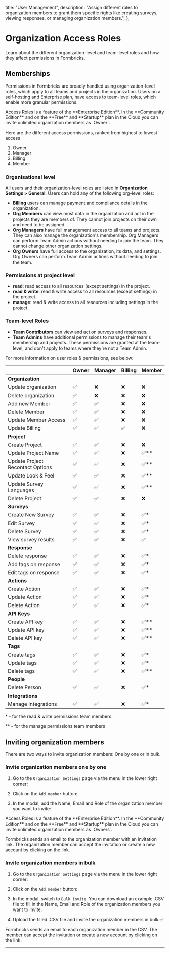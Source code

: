 

  title: "User Management",
  description:
    "Assign different roles to organization members to grant them specific rights like creating surveys, viewing responses, or managing organization members.",
};

# Organization Access Roles

Learn about the different organization-level and team-level roles and how they affect permissions in Formbricks.

## Memberships

Permissions in Formbricks are broadly handled using organization-level roles, which apply to all teams and projects in the organization. Users on a self-hosting and Enterprise plan, have access to team-level roles, which enable more granular permissions.

<Note>
  Access Roles is a feature of the **Enterprise Edition**. In the **Community Edition** and on the **Free**
  and **Startup** plan in the Cloud you can invite unlimited organization members as `Owner`.
</Note>

Here are the different access permissions, ranked from highest to lowest access

1. Owner
2. Manager
3. Billing
4. Member

### Organisational level

All users and their organization-level roles are listed in **Organization Settings > General**. Users can hold any of the following org-level roles:

- **Billing** users can manage payment and compliance details in the organization.
- **Org Members** can view most data in the organization and act in the projects they are members of. They cannot join projects on their own and need to be assigned.
- **Org Managers** have full management access to all teams and projects. They can also manage the organization's membership. Org Managers can perform Team Admin actions without needing to join the team. They cannot change other organization settings.
- **Org Owners** have full access to the organization, its data, and settings. Org Owners can perform Team Admin actions without needing to join the team.

### Permissions at project level

- **read**: read access to all resources (except settings) in the project.
- **read & write**: read & write access to all resources (except settings) in the project.
- **manage**: read & write access to all resources including settings in the project.

### Team-level Roles

- **Team Contributors** can view and act on surveys and responses.
- **Team Admins** have additional permissions to manage their team's membership and projects. These permissions are granted at the team-level, and don't apply to teams where they're not a Team Admin.

For more information on user roles & permissions, see below:

|                                  | Owner | Manager | Billing | Member |
| -------------------------------- | ----- | ------- | ------- | ------ |
| **Organization**                 |       |         |         |        |
| Update organization              | ✅    | ❌      | ❌      | ❌     |
| Delete organization              | ✅    | ❌      | ❌      | ❌     |
| Add new Member                   | ✅    | ✅      | ❌      | ❌     |
| Delete Member                    | ✅    | ✅      | ❌      | ❌     |
| Update Member Access             | ✅    | ✅      | ❌      | ❌     |
| Update Billing                   | ✅    | ✅      | ✅      | ❌     |
| **Project**                      |       |         |         |        |
| Create Project                   | ✅    | ✅      | ❌      | ❌     |
| Update Project Name              | ✅    | ✅      | ❌      | ✅\*\* |
| Update Project Recontact Options | ✅    | ✅      | ❌      | ✅\*\* |
| Update Look & Feel               | ✅    | ✅      | ❌      | ✅\*\* |
| Update Survey Languages          | ✅    | ✅      | ❌      | ✅\*\* |
| Delete Project                   | ✅    | ✅      | ❌      | ❌     |
| **Surveys**                      |       |         |         |        |
| Create New Survey                | ✅    | ✅      | ❌      | ✅\*   |
| Edit Survey                      | ✅    | ✅      | ❌      | ✅\*   |
| Delete Survey                    | ✅    | ✅      | ❌      | ✅\*   |
| View survey results              | ✅    | ✅      | ❌      | ✅     |
| **Response**                     |       |         |         |        |
| Delete response                  | ✅    | ✅      | ❌      | ✅\*   |
| Add tags on response             | ✅    | ✅      | ❌      | ✅\*   |
| Edit tags on response            | ✅    | ✅      | ❌      | ✅\*   |
| **Actions**                      |       |         |         |        |
| Create Action                    | ✅    | ✅      | ❌      | ✅\*   |
| Update Action                    | ✅    | ✅      | ❌      | ✅\*   |
| Delete Action                    | ✅    | ✅      | ❌      | ✅\*   |
| **API Keys**                     |       |         |         |        |
| Create API key                   | ✅    | ✅      | ❌      | ✅\*\* |
| Update API key                   | ✅    | ✅      | ❌      | ✅\*\* |
| Delete API key                   | ✅    | ✅      | ❌      | ✅\*\* |
| **Tags**                         |       |         |         |        |
| Create tags                      | ✅    | ✅      | ❌      | ✅\*   |
| Update tags                      | ✅    | ✅      | ❌      | ✅\*   |
| Delete tags                      | ✅    | ✅      | ❌      | ✅\*\* |
| **People**                       |       |         |         |        |
| Delete Person                    | ✅    | ✅      | ❌      | ✅\*   |
| **Integrations**                 |       |         |         |        |
| Manage Integrations              | ✅    | ✅      | ❌      | ✅\*   |

\* - for the read & write permissions team members

\*\* - for the manage permissions team members

## Inviting organization members

There are two ways to invite organization members: One by one or in bulk.

### Invite organization members one by one

1. Go to the `Organization Settings` page via the menu in the lower right corner:

<MdxImage
  src={MenuItem}
  alt="Where to find the Menu Item for Organization Settings"
  quality="100"
  className="max-w-full rounded-lg sm:max-w-3xl"
/>

2. Click on the `Add member` button:

<MdxImage
  src={AddMember}
  alt="Add member Button Position"
  quality="100"
  className="max-w-full rounded-lg sm:max-w-3xl"
/>

3. In the modal, add the Name, Email and Role of the organization member you want to invite:

<MdxImage
  src={IndvInvite}
  alt="Individual Invite Modal Tab"
  quality="100"
  className="max-w-full rounded-lg sm:max-w-3xl"
/>

<Note>
  Access Roles is a feature of the **Enterprise Edition**. In the **Community Edition** and on the **Free**
  and **Startup** plan in the Cloud you can invite unlimited organization members as `Owners`.
</Note>

Formbricks sends an email to the organization member with an invitation link. The organization member can accept the invitation or create a new account by clicking on the link.

### Invite organization members in bulk

1. Go to the `Organization Settings` page via the menu in the lower right corner:

<MdxImage
  src={MenuItem}
  alt="Where to find the Menu Item for Organization Settings"
  quality="100"
  className="max-w-full rounded-lg sm:max-w-3xl"
/>

2. Click on the `Add member` button:

<MdxImage
  src={AddMember}
  alt="Add member Button Position"
  quality="100"
  className="max-w-full rounded-lg sm:max-w-3xl"
/>

3. In the modal, switch to `Bulk Invite`. You can download an example .CSV file to fill in the Name, Email and Role of the organization members you want to invite:

<MdxImage
  src={BulkInvite}
  alt="Individual Invite Modal Tab"
  quality="100"
  className="max-w-full rounded-lg sm:max-w-3xl"
/>

4. Upload the filled .CSV file and invite the organization members in bulk ✅

Formbricks sends an email to each organization member in the CSV. The member can accept the invitation or create a new account by clicking on the link.

---
